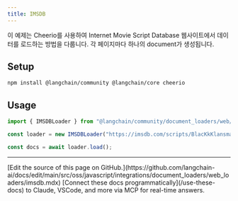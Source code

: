```yaml
---
title: IMSDB
---
```


이 예제는 Cheerio를 사용하여 Internet Movie Script Database 웹사이트에서 데이터를 로드하는 방법을 다룹니다. 각 페이지마다 하나의 document가 생성됩니다.

## Setup

```bash npm
npm install @langchain/community @langchain/core cheerio
```
## Usage

```typescript
import { IMSDBLoader } from "@langchain/community/document_loaders/web/imsdb";

const loader = new IMSDBLoader("https://imsdb.com/scripts/BlacKkKlansman.html");

const docs = await loader.load();
```

---

<Callout icon="pen-to-square" iconType="regular">
    [Edit the source of this page on GitHub.](https://github.com/langchain-ai/docs/edit/main/src/oss/javascript/integrations/document_loaders/web_loaders/imsdb.mdx)
</Callout>
<Tip icon="terminal" iconType="regular">
    [Connect these docs programmatically](/use-these-docs) to Claude, VSCode, and more via MCP for    real-time answers.
</Tip>
